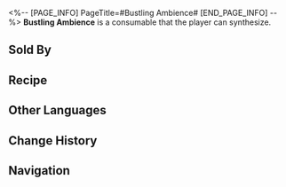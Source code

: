 <%-- [PAGE_INFO]
PageTitle=#Bustling Ambience#
[END_PAGE_INFO] --%>
{{Consumable Infobox
|id          = 403010
|image       = Item Bustling Ambience.png{{subst:void|<!--$UPLOAD:<<SpriteOutput/ItemFigures/403010.png>-<Item Bustling Ambience.png>-<Consumable Icons>>-->}}
|type        = Attack Consumables
|rarity      = 4
|effect      = Upon use, increases all allies' CRIT Rate by 12% and CRIT DMG by 24% for the next battle.
|description = ''"I can stay with you,"'' she whispers, her voice laced with a hint of stickiness, ''"if you open a hundred bottles of champagne for me."''<br />Lights burst into flashes, and the sweet yellowish liquid flows down the tower of glasses. The crowd erupts in excitement as waiters rush around, ringing their bells. In the fleeting light, she breathes a teasing whisper into your ear.
|effectType  = 
|effectType2 = 
|effectType3 = 
|recipe      = {{cx|Source missing}}
|source1     = [[Omni-Synthesizer]]
|source2     = [[Dreamscape Sales Store]]
|source3     = 
}}
{{Description|''"And after that, comes the ecstatic dream of blurred days and nights."''}}
'''Bustling Ambience''' is a consumable that the player can synthesize.

==Sold By==
{{Shop Availability}}

==Recipe==
{{Recipe
|type                          = Synthesis
|group                         = Consumable
|Mechanical Cube               = 2
|The Sound and the Fury (Item) = 1
|Rusty Gear                    = 5
|Broken Dreams                 = 4
|sort                          = Mechanical Cube;The Sound and the Fury (Item);Rusty Gear;Broken Dreams
}}

==Other Languages==
{{Other Languages
|en   = Bustling Ambience
|zhs  = 热烈的气氛
|zht  = 熱烈的氣氛
|ja   = 熱烈な雰囲気
|ko   = 열렬한 분위기
|es   = Ambiente animado
|fr   = Ambiance animée
|ru   = Зажигательная атмосфера
|th   = บรรยากาศที่แสนคึกคัก
|vi   = Bầu Không Khí Sôi Nổi
|de   = Lebhaftes Ambiente
|id   = Bustling Ambience
|pt   = Atmosfera Fervilhante
}}

==Change History==
{{Change History|2.0}}

==Navigation==
{{Consumable Navbox}}